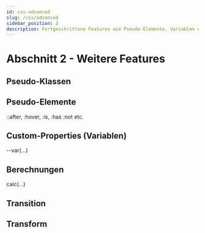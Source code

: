 ```yaml
---
id: css-advanced
slug: /css/advanced
sidebar_position: 2
description: Fortgeschrittene Features wie Pseudo-Elemente, Variablen und Berechnungen
---
```


# Abschnitt 2 - Weitere Features

## Pseudo-Klassen

## Pseudo-Elemente

::after, :hover, :is, :has :not etc.

## Custom-Properties (Variablen)

--var(...)

## Berechnungen

calc(...)

## Transition

## Transform